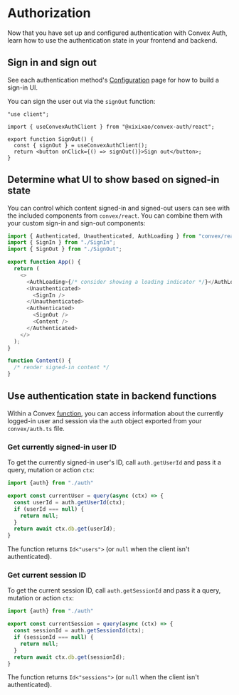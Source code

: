 # Authorization

Now that you have set up and configured authentication with Convex Auth, learn
how to use the authentication state in your frontend and backend.

## Sign in and sign out

See each authentication method's [Configuration](/config) page for how to build
a sign-in UI.

You can sign the user out via the `signOut` function:

```tsx filename="src/SignOut.tsx"
"use client";

import { useConvexAuthClient } from "@xixixao/convex-auth/react";

export function SignOut() {
  const { signOut } = useConvexAuthClient();
  return <button onClick={() => signOut()}>Sign out</button>;
}
```

## Determine what UI to show based on signed-in state

You can control which content signed-in and signed-out users can see with the
included components from `convex/react`. You can combine them with your custom
sign-in and sign-out components:

```ts filename="src/App.tsx"
import { Authenticated, Unauthenticated, AuthLoading } from "convex/react";
import { SignIn } from "./SignIn";
import { SignOut } from "./SignOut";

export function App() {
  return (
    <>
      <AuthLoading>{/* consider showing a loading indicator */}</AuthLoading>
      <Unauthenticated>
        <SignIn />
      </Unauthenticated>
      <Authenticated>
        <SignOut />
        <Content />
      </Authenticated>
    </>
  );
}

function Content() {
  /* render signed-in content */
}
```

## Use authentication state in backend functions

Within a Convex [function](https://docs.convex.dev/functions), you can access
information about the currently logged-in user and session via the `auth` object
exported from your `convex/auth.ts` file.

### Get currently signed-in user ID

To get the currently signed-in user's ID, call `auth.getUserId` and pass it a
query, mutation or action `ctx`:

```ts filename="convex/myFunctions.tsx"
import {auth} from "./auth"

export const currentUser = query(async (ctx) => {
  const userId = auth.getUserId(ctx);
  if (userId === null) {
    return null;
  }
  return await ctx.db.get(userId);
}
```

The function returns `Id<"users">` (or `null` when the client isn't
authenticated).

### Get current session ID

To get the current session ID, call `auth.getSessionId` and pass it a query,
mutation or action `ctx`:

```ts filename="convex/myFunctions.tsx"
import {auth} from "./auth"

export const currentSession = query(async (ctx) => {
  const sessionId = auth.getSessionId(ctx);
  if (sessionId === null) {
    return null;
  }
  return await ctx.db.get(sessionId);
}
```

The function returns `Id<"sessions">` (or `null` when the client isn't
authenticated).
